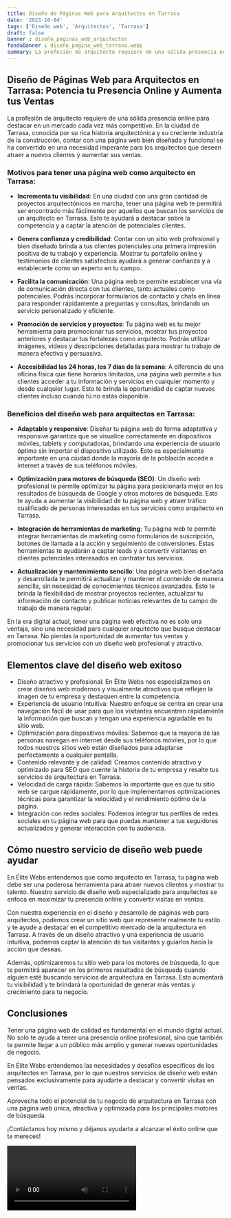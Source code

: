```yaml
---
title: Diseño de Páginas Web para Arquitectos en Tarrasa
date: '2023-10-04'
tags: ['Diseño web', 'Arquitectos', 'Tarrasa']
draft: false
banner : diseño_paginas_web_arquitectos
fondoBanner : diseño_pagina_web_tarrasa.webp
summary: La profesión de arquitecto requiere de una sólida presencia online para destacar en un mercado cada vez más competitivo. En la ciudad de Tarrasa, conocida por su rica historia arquitectónica y su creciente industria de la construcción, contar con una página web bien diseñada y funcional se ha convertido en una necesidad imperante para los arquitectos que deseen atraer a nuevos clientes y aumentar sus ventas.
---
```


## Diseño de Páginas Web para Arquitectos en Tarrasa: Potencia tu Presencia Online y Aumenta tus Ventas 

La profesión de arquitecto requiere de una sólida presencia online para destacar en un mercado cada vez más competitivo. En la ciudad de Tarrasa, conocida por su rica historia arquitectónica y su creciente industria de la construcción, contar con una página web bien diseñada y funcional se ha convertido en una necesidad imperante para los arquitectos que deseen atraer a nuevos clientes y aumentar sus ventas.

### Motivos para tener una página web como arquitecto en Tarrasa:

- **Incrementa tu visibilidad**: En una ciudad con una gran cantidad de proyectos arquitectónicos en marcha, tener una página web te permitirá ser encontrado más fácilmente por aquellos que buscan los servicios de un arquitecto en Tarrasa. Esto te ayudará a destacar sobre la competencia y a captar la atención de potenciales clientes.

- **Genera confianza y credibilidad**: Contar con un sitio web profesional y bien diseñado brinda a tus clientes potenciales una primera impresión positiva de tu trabajo y experiencia. Mostrar tu portafolio online y testimonios de clientes satisfechos ayudará a generar confianza y a establecerte como un experto en tu campo.

- **Facilita la comunicación**: Una página web te permite establecer una vía de comunicación directa con tus clientes, tanto actuales como potenciales. Podrás incorporar formularios de contacto y chats en línea para responder rápidamente a preguntas y consultas, brindando un servicio personalizado y eficiente.

- **Promoción de servicios y proyectos**: Tu página web es tu mejor herramienta para promocionar tus servicios, mostrar tus proyectos anteriores y destacar tus fortalezas como arquitecto. Podrás utilizar imágenes, videos y descripciones detalladas para mostrar tu trabajo de manera efectiva y persuasiva.

- **Accesibilidad las 24 horas, los 7 días de la semana**: A diferencia de una oficina física que tiene horarios limitados, una página web permite a tus clientes acceder a tu información y servicios en cualquier momento y desde cualquier lugar. Esto te brinda la oportunidad de captar nuevos clientes incluso cuando tú no estás disponible.

### Beneficios del diseño web para arquitectos en Tarrasa:

- **Adaptable y responsive**: Diseñar tu página web de forma adaptativa y responsive garantiza que se visualice correctamente en dispositivos móviles, tablets y computadoras, brindando una experiencia de usuario óptima sin importar el dispositivo utilizado. Esto es especialmente importante en una ciudad donde la mayoría de la población accede a internet a través de sus teléfonos móviles.

- **Optimización para motores de búsqueda (SEO)**: Un diseño web profesional te permite optimizar tu página para posicionarla mejor en los resultados de búsqueda de Google y otros motores de búsqueda. Esto te ayuda a aumentar la visibilidad de tu página web y atraer tráfico cualificado de personas interesadas en tus servicios como arquitecto en Tarrasa.

- **Integración de herramientas de marketing**: Tu página web te permite integrar herramientas de marketing como formularios de suscripción, botones de llamada a la acción y seguimiento de conversiones. Estas herramientas te ayudarán a captar leads y a convertir visitantes en clientes potenciales interesados en contratar tus servicios.

- **Actualización y mantenimiento sencillo**: Una página web bien diseñada y desarrollada te permitirá actualizar y mantener el contenido de manera sencilla, sin necesidad de conocimientos técnicos avanzados. Esto te brinda la flexibilidad de mostrar proyectos recientes, actualizar tu información de contacto y publicar noticias relevantes de tu campo de trabajo de manera regular.

En la era digital actual, tener una página web efectiva no es solo una ventaja, sino una necesidad para cualquier arquitecto que busque destacar en Tarrasa. No pierdas la oportunidad de aumentar tus ventas y promocionar tus servicios con un diseño web profesional y atractivo.

<GifSeo />

<Cta />

## Elementos clave del diseño web exitoso

- Diseño atractivo y profesional: En Élite Webs nos especializamos en crear diseños web modernos y visualmente atractivos que reflejen la imagen de tu empresa y destaquen entre la competencia.
- Experiencia de usuario intuitiva: Nuestro enfoque se centra en crear una navegación fácil de usar para que los visitantes encuentren rápidamente la información que buscan y tengan una experiencia agradable en tu sitio web.
- Optimización para dispositivos móviles: Sabemos que la mayoría de las personas navegan en internet desde sus teléfonos móviles, por lo que todos nuestros sitios web están diseñados para adaptarse perfectamente a cualquier pantalla.
- Contenido relevante y de calidad: Creamos contenido atractivo y optimizado para SEO que cuente la historia de tu empresa y resalte tus servicios de arquitectura en Tarrasa.
- Velocidad de carga rápida: Sabemos lo importante que es que tu sitio web se cargue rápidamente, por lo que implementamos optimizaciones técnicas para garantizar la velocidad y el rendimiento óptimo de la página.
- Integración con redes sociales: Podemos integrar tus perfiles de redes sociales en tu página web para que puedas mantener a tus seguidores actualizados y generar interacción con tu audiencia.

## Cómo nuestro servicio de diseño web puede ayudar

En Élite Webs entendemos que como arquitecto en Tarrasa, tu página web debe ser una poderosa herramienta para atraer nuevos clientes y mostrar tu talento. Nuestro servicio de diseño web especializado para arquitectos se enfoca en maximizar tu presencia online y convertir visitas en ventas.

Con nuestra experiencia en el diseño y desarrollo de páginas web para arquitectos, podemos crear un sitio web que represente realmente tu estilo y te ayude a destacar en el competitivo mercado de la arquitectura en Tarrasa. A través de un diseño atractivo y una experiencia de usuario intuitiva, podemos captar la atención de tus visitantes y guiarlos hacia la acción que deseas.

Además, optimizaremos tu sitio web para los motores de búsqueda, lo que te permitirá aparecer en los primeros resultados de búsqueda cuando alguien esté buscando servicios de arquitectura en Tarrasa. Esto aumentará tu visibilidad y te brindará la oportunidad de generar más ventas y crecimiento para tu negocio.

## Conclusiones

Tener una página web de calidad es fundamental en el mundo digital actual. No solo te ayuda a tener una presencia online profesional, sino que también te permite llegar a un público más amplio y generar nuevas oportunidades de negocio.

En Élite Webs entendemos las necesidades y desafíos específicos de los arquitectos en Tarrasa, por lo que nuestros servicios de diseño web están pensados exclusivamente para ayudarte a destacar y convertir visitas en ventas.

Aprovecha todo el potencial de tu negocio de arquitectura en Tarrasa con una página web única, atractiva y optimizada para los principales motores de búsqueda.

¡Contáctanos hoy mismo y déjanos ayudarte a alcanzar el éxito online que te mereces!

<Video />

<CtaBot job='Arquitectos' city='Tarrasa'/>

<Gmaps query='Tarrasa+españa+maps' />